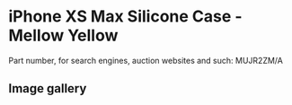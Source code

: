 
# iPhone XS Max Silicone Case - Mellow Yellow

Part number, for search engines, auction websites and such: MUJR2ZM/A

## Image gallery

<div style={{ width: '100%', maxWidth: '768px' }}>
<GalleryComponent
    images={[
      {
        original: "/everysource/MUJR2.webp",
        thumbnail: "/everypreview/MUJR2.webp",
      },
      {
        original: "/everysource/MUJR2_AV1_GOLD.webp",
        thumbnail: "/everypreview/MUJR2_AV1_GOLD.webp",
      },
      {
        original: "/everysource/MUJR2_AV1_SILVER.webp",
        thumbnail: "/everypreview/MUJR2_AV1_SILVER.webp",
      },
      {
        original: "/everysource/MUJR2_AV1_SPACE_GRAY.webp",
        thumbnail: "/everypreview/MUJR2_AV1_SPACE_GRAY.webp",
      },
      {
        original: "/everysource/MUJR2_AV2.webp",
        thumbnail: "/everypreview/MUJR2_AV2.webp",
      }
    ]}
  />
</div>